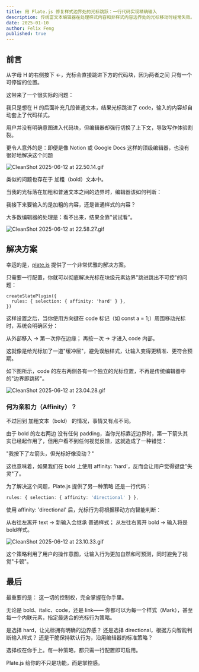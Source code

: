 ```yaml
---
title: 用 Plate.js 修复样式边界处的光标跳跃：一行代码实现精确输入
description: 传统富文本编辑器在处理样式内容和非样式内容边界处的光标移动时经常失败。例如，在代码块或粗体文本附近按 ← 可能会意外地将光标跳转到样式区域内，导致意外的格式化和写作流程中断。即使是 Notion 和 Google Docs 这样的主要工具也没有很好地解决这个问题。
date: 2025-01-10
author: Felix Feng
published: true
---
```


## 前言

从字母 H 的右侧按下 ←，光标会直接跳进下方的代码块，因为两者之间 只有一个可停留的位置。

这带来了一个很实际的问题：

我只是想在 H 的后面补充几段普通文本，结果光标跳进了 code，输入的内容却自动套上了代码样式。

用户并没有明确意图进入代码块，但编辑器却强行切换了上下文，导致写作体验割裂。

更令人意外的是：即便是像 Notion 或 Google Docs 这样的顶级编辑器，也没有很好地解决这个问题

![CleanShot 2025-06-12 at 22.50.14.gif](https://p0-xtjj-private.juejin.cn/tos-cn-i-73owjymdk6/99fc147a191d48cc97b58ad01da73d9c~tplv-73owjymdk6-jj-mark-v1:0:0:0:0:5o6Y6YeR5oqA5pyv56S-5Yy6IEAg5LiA5YOP57Sg55qE5omn552A:q75.awebp?policy=eyJ2bSI6MywidWlkIjoiNjcxMTcxNTcxMzY0OTQ4In0%3D&rk3s=f64ab15b&x-orig-authkey=f32326d3454f2ac7e96d3d06cdbb035152127018&x-orig-expires=1752328534&x-orig-sign=%2BRAJ76T%2BdK9drODWMahQaDja11w%3D)

类似的问题也存在于 加粗（bold）文本中。

当我的光标落在加粗和普通文本之间的边界时，编辑器该如何判断：

我接下来要输入的是加粗的内容，还是普通样式的内容？

大多数编辑器的处理是：看不出来，结果全靠"试试看"。

![CleanShot 2025-06-12 at 22.58.27.gif](https://p0-xtjj-private.juejin.cn/tos-cn-i-73owjymdk6/af641be46db44359918b68b1891e0892~tplv-73owjymdk6-jj-mark-v1:0:0:0:0:5o6Y6YeR5oqA5pyv56S-5Yy6IEAg5LiA5YOP57Sg55qE5omn552A:q75.awebp?policy=eyJ2bSI6MywidWlkIjoiNjcxMTcxNTcxMzY0OTQ4In0%3D&rk3s=f64ab15b&x-orig-authkey=f32326d3454f2ac7e96d3d06cdbb035152127018&x-orig-expires=1752328534&x-orig-sign=3WiWY9JUtk4LVagQsaNVw7aenRM%3D)

## 解决方案

幸运的是，[plate.js](https://platejs.org/) 提供了一个非常优雅的解决方案。

只需要一行配置，你就可以彻底解决光标在块级元素边界"跳进跳出不可控"的问题：

```tsx
createSlatePlugin({
  rules: { selection: { affinity: 'hard' } },
})
```

这样设置之后，当你使用方向键在 code 标记（如 const a = 1;）周围移动光标时，系统会明确区分：

从外部移入 → 第一次停在边缘；
再按一次 → 才进入 code 内部。

这就像是给光标加了一道"缓冲层"，避免误触样式，让输入变得更精准、更符合预期。

如下图所示，code 的左右两侧各有一个独立的光标位置，不再是传统编辑器中的"边界即跳转"。

![CleanShot 2025-06-12 at 23.04.28.gif](https://p0-xtjj-private.juejin.cn/tos-cn-i-73owjymdk6/1364cc08b15442508d09dbd7f95396ae~tplv-73owjymdk6-jj-mark-v1:0:0:0:0:5o6Y6YeR5oqA5pyv56S-5Yy6IEAg5LiA5YOP57Sg55qE5omn552A:q75.awebp?policy=eyJ2bSI6MywidWlkIjoiNjcxMTcxNTcxMzY0OTQ4In0%3D&rk3s=f64ab15b&x-orig-authkey=f32326d3454f2ac7e96d3d06cdbb035152127018&x-orig-expires=1752328534&x-orig-sign=pvf7rFpiHx3CSEpw1GLbCZ28l1c%3D)

### 何为亲和力（Affinity）？

不过回到 加粗文本（bold） 的情况，事情又有点不同。

由于 bold 的左右两边 没有任何 padding，当你光标靠近边界时，第一下箭头其实已经起作用了，但用户看不到任何视觉反馈，这就造成了一种错觉：

"我按下了左箭头，但光标好像没动？"

这也意味着，如果我们在 bold 上使用 affinity: 'hard'，反而会让用户觉得键盘"失灵"了。

为了解决这个问题，Plate.js 提供了另一种策略 还是一行代码：

```ts
rules: { selection: { affinity: 'directional' } },
```

使用 affinity: 'directional' 后，光标行为将根据移动方向智能判断：

从右往左离开 text → 新输入会继承 普通样式；
从左往右离开 bold → 输入将是bold样式。

![CleanShot 2025-06-12 at 23.10.33.gif](https://p0-xtjj-private.juejin.cn/tos-cn-i-73owjymdk6/82ec5b95304b45d5a06529ea4025d3b6~tplv-73owjymdk6-jj-mark-v1:0:0:0:0:5o6Y6YeR5oqA5pyv56S-5Yy6IEAg5LiA5YOP57Sg55qE5omn552A:q75.awebp?policy=eyJ2bSI6MywidWlkIjoiNjcxMTcxNTcxMzY0OTQ4In0%3D&rk3s=f64ab15b&x-orig-authkey=f32326d3454f2ac7e96d3d06cdbb035152127018&x-orig-expires=1752328534&x-orig-sign=Kx28Oqi1lhUd38yTgSlKKrBG8ZI%3D)

这个策略利用了用户的操作意图，让输入行为更加自然和可预测，同时避免了视觉"卡顿"。

## 最后

最重要的是：
这一切的控制权，完全掌握在你手里。

无论是 bold、italic、code，还是 link——
你都可以为每一个样式（Mark），甚至每一个内联元素，指定最适合的光标行为策略。

是选择 hard，让光标拥有明确的边界感？
还是选择 directional，根据方向智能判断输入样式？
还是干脆保持默认行为，沿用编辑器的标准策略？

选择权在你手上。每一种策略，都只需一行配置即可启用。

Plate.js 给你的不只是功能，而是掌控感。

